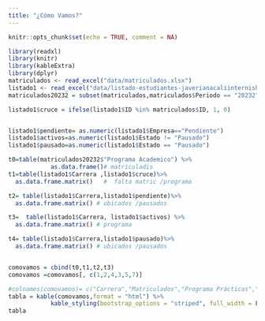 ```yaml
---
title: "¿Cómo Vamos?"
---
```


```r
knitr::opts_chunk$set(echo = TRUE, comment = NA)

library(readxl)
library(knitr)
library(kableExtra)
library(dplyr)
matriculados <- read_excel("data/matriculados.xlsx")
listado1 <- read_excel("data/listado-estudiantes-javerianacaliinterniships5.xlsx")
matriculados20232 = subset(matriculados,matriculados$Periodo == "20232")

listado1$cruce = ifelse(listado1$ID %in% matriculados$ID, 1, 0)


listado1$pendiente= as.numeric(listado1$Empresa=="Pendiente")
listado1$activos=as.numeric(listado1$Estado != "Pausado")
listado1$pausado=as.numeric(listado1$Estado == "Pausado")

t0=table(matriculados20232$"Programa Academico") %>% 
            as.data.frame()# matriculadis
t1=table(listado1$Carrera ,listado1$cruce)%>% 
  as.data.frame.matrix()   #  falta matric /programa

t2= table(listado1$Carrera,listado1$pendiente)%>% 
  as.data.frame.matrix() # ubicados /pausados

t3=  table(listado1$Carrera, listado1$activos) %>% 
  as.data.frame.matrix() # programa

t4= table(listado1$Carrera,listado1$pausado)%>% 
  as.data.frame.matrix() # ubicados /pausados


comovamos = cbind(t0,t1,t2,t3)
comovamos =comovamos[, c(1,2,4,3,5,7)]

```


```r


#colnames(comovamos)= c("Carrera","Matriculados","Programa Prácticas","Falta Matrícula","Ubicados","Rotando")
tabla = kable(comovamos,format = "html") %>%
            kable_styling(bootstrap_options = "striped", full_width = FALSE)
tabla
```

